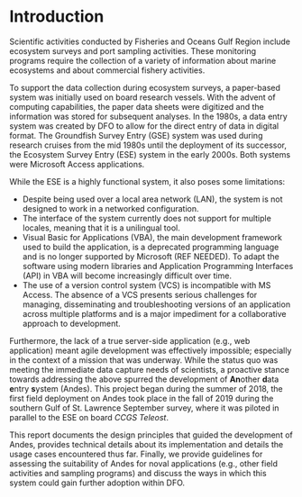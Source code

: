 # Introduction {#sec:introduction}
Scientific activities conducted by Fisheries and Oceans Gulf Region include ecosystem surveys and port sampling activities. These monitoring programs require the collection of a variety of information about marine ecosystems and about commercial fishery activities.

To support the data collection during ecosystem surveys, a paper-based system was initially used on board research vessels. With the advent of computing capabilities, the paper data sheets were digitized and the information was stored for subsequent analyses. In the 1980s, a data entry system was created by DFO to allow for the direct entry of data in digital format. The Groundfish Survey Entry (GSE) system was used during research cruises from the mid 1980s until the deployment of its successor, the Ecosystem Survey Entry (ESE) system in the early 2000s. Both systems were Microsoft Access applications.

While the ESE is a highly functional system, it also poses some limitations:

- Despite being used over a local area network (LAN), the system is not designed to work in a networked configuration.
- The interface of the system currently does not support for multiple locales, meaning that it is a unilingual tool.
- Visual Basic for Applications (VBA), the main development framework used to build the application, is a deprecated programming language and is no longer supported by Microsoft (REF NEEDED). To adapt the software using modern libraries and Application Programming Interfaces (API) in VBA will become increasingly difficult over time.
- The use of a version control system (VCS) is incompatible with MS Access. The absence of a VCS presents serious challenges for managing, disseminating and troubleshooting versions of an application across multiple platforms and is a major impediment for a collaborative approach to development.

Furthermore, the lack of a true server-side application (e.g., web application) meant agile development was effectively impossible; especially in the context of a mission that was underway. While the status quo was meeting the immediate data capture needs of scientists, a proactive stance towards addressing the above spurred the development of **An**other **d**ata **e**ntry **s**ystem (Andes). This project began during the summer of 2018, the first field deployment on Andes took place in the fall of 2019 during the southern Gulf of St. Lawrence September survey, where it was piloted in parallel to the ESE on board *CCGS Teleost*.

This report documents the design principles that guided the development of Andes, provides technical details about its implementation and details the usage cases encountered thus far. Finally, we provide guidelines for assessing the suitability of Andes for noval applications (e.g., other field activities and sampling programs) and discuss the ways in which this system could gain further adoption within DFO.

\newpage
